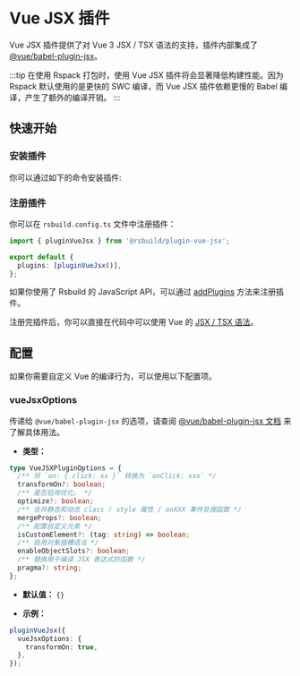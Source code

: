# Vue JSX 插件

Vue JSX 插件提供了对 Vue 3 JSX / TSX 语法的支持，插件内部集成了 [@vue/babel-plugin-jsx](https://github.com/vuejs/babel-plugin-jsx)。

:::tip
在使用 Rspack 打包时，使用 Vue JSX 插件将会显著降低构建性能。因为 Rspack 默认使用的是更快的 SWC 编译，而 Vue JSX 插件依赖更慢的 Babel 编译，产生了额外的编译开销。
:::

## 快速开始

### 安装插件

你可以通过如下的命令安装插件:


<PackageManagerTabs command="add @rsbuild/plugin-vue-jsx -D" />

### 注册插件

你可以在 `rsbuild.config.ts` 文件中注册插件：

```ts title="rsbuild.config.ts"
import { pluginVueJsx } from '@rsbuild/plugin-vue-jsx';

export default {
  plugins: [pluginVueJsx()],
};
```

如果你使用了 Rsbuild 的 JavaScript API，可以通过 [addPlugins](/api/javascript-api/instance.html#rsbuildaddplugins) 方法来注册插件。

注册完插件后，你可以直接在代码中可以使用 Vue 的 [JSX / TSX 语法](https://github.com/vuejs/babel-plugin-jsx)。

## 配置

如果你需要自定义 Vue 的编译行为，可以使用以下配置项。

### vueJsxOptions

传递给 `@vue/babel-plugin-jsx` 的选项，请查阅 [@vue/babel-plugin-jsx 文档](https://github.com/vuejs/babel-plugin-jsx) 来了解具体用法。

- **类型：**

```ts
type VueJSXPluginOptions = {
  /** 将 `on: { click: xx }` 转换为 `onClick: xxx` */
  transformOn?: boolean;
  /** 是否启用优化。 */
  optimize?: boolean;
  /** 合并静态和动态 class / style 属性 / onXXX 事件处理函数 */
  mergeProps?: boolean;
  /** 配置自定义元素 */
  isCustomElement?: (tag: string) => boolean;
  /** 启用对象插槽语法 */
  enableObjectSlots?: boolean;
  /** 替换用于编译 JSX 表达式的函数 */
  pragma?: string;
};
```

- **默认值：** `{}`

- **示例：**

```ts
pluginVueJsx({
  vueJsxOptions: {
    transformOn: true,
  },
});
```
